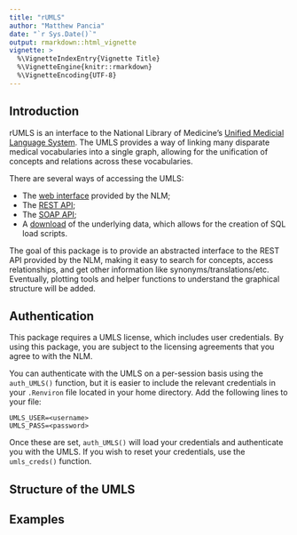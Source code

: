 ```yaml
---
title: "rUMLS"
author: "Matthew Pancia"
date: "`r Sys.Date()`"
output: rmarkdown::html_vignette
vignette: >
  %\VignetteIndexEntry{Vignette Title}
  %\VignetteEngine{knitr::rmarkdown}
  %\VignetteEncoding{UTF-8}
---
```

## Introduction 

rUMLS is an interface to the National Library of Medicine's [Unified Medicial Language System](https://www.nlm.nih.gov/research/umls/). The UMLS provides a way of linking many disparate medical vocabularies into a single graph, allowing for the unification of concepts and relations across these vocabularies. 

There are several ways of accessing the UMLS: 

* The [web interface](https://uts.nlm.nih.gov/home.html) provided by the NLM;
* The [REST API](https://documentation.uts.nlm.nih.gov/rest/home.html);
* The [SOAP API](https://documentation.uts.nlm.nih.gov/soap/home.html);
* A [download](https://www.nlm.nih.gov/research/umls/licensedcontent/downloads.html) of the underlying data, which allows for the creation of SQL load scripts.

The goal of this package is to provide an abstracted interface to the REST API provided by the NLM, making it easy to search for concepts, access relationships, and get other information like synonyms/translations/etc. Eventually, plotting tools and helper functions to understand the graphical structure will be added. 

## Authentication

This package requires a UMLS license, which includes user credentials. By using this package, you are subject to the licensing agreements that you agree to with the NLM. 

You can authenticate with the UMLS on a per-session basis using the `auth_UMLS()` function, but it is easier to include the relevant credentials in your `.Renviron` file located in your home directory. Add the following lines to your file:
```
UMLS_USER=<username>
UMLS_PASS=<password>
```

Once these are set, `auth_UMLS()` will load your credentials and authenticate you with the UMLS. If you wish to reset your credentials, use the `umls_creds()` function. 

## Structure of the UMLS

## Examples
